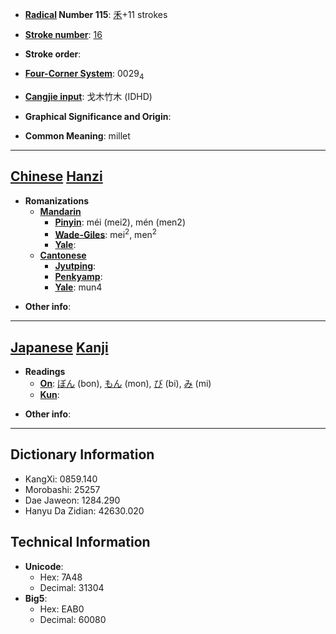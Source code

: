 * '''[[Wiktionary:Chinese radical index| Radical]] Number 115''': [[Wiktionary:Chinese radical index 禾|禾]]+11 strokes

* '''[[Wiktionary:Chinese total strokes index|Stroke number]]''': [[Wiktionary:Chinese total strokes index 16|16]]

* '''Stroke order''': 

* '''[[Wiktionary:Chinese four corner index|Four-Corner System]]''': 0029<sub>4</sub>

* '''[[Wiktionary:Chinese Cangjie index|Cangjie input]]''': 戈木竹木 (IDHD)

* '''Graphical Significance and Origin''': 

* '''Common Meaning''': millet

----

== [[Chinese]] [[Hanzi]] ==

* '''Romanizations'''
** '''[[Mandarin]]'''
*** '''[[Pinyin]]''': méi (mei2), mén (men2)
*** '''[[Wade-Giles]]''': mei<sup>2</sup>, men<sup>2</sup>
*** '''[[Yale]]''': 
** '''[[Cantonese]]'''
*** '''[[Jyutping]]''':
*** '''[[Penkyamp]]''': 
*** '''[[Yale]]''': mun4

* '''Other info''': 

----

== [[Japanese]] [[Kanji]] ==

* '''Readings'''
** '''[[On]]''': [[ぼん]] (bon), [[もん]] (mon), [[び]] (bi), [[み]] (mi)
** '''[[Kun]]''': 

* '''Other info''':  

----

== Dictionary Information ==

* KangXi: 0859.140
* Morobashi: 25257
* Dae Jaweon: 1284.290
* Hanyu Da Zidian: 42630.020

== Technical Information ==

* '''Unicode''':
** Hex: 7A48
** Decimal: 31304
* '''Big5''':
** Hex: EAB0
** Decimal: 60080